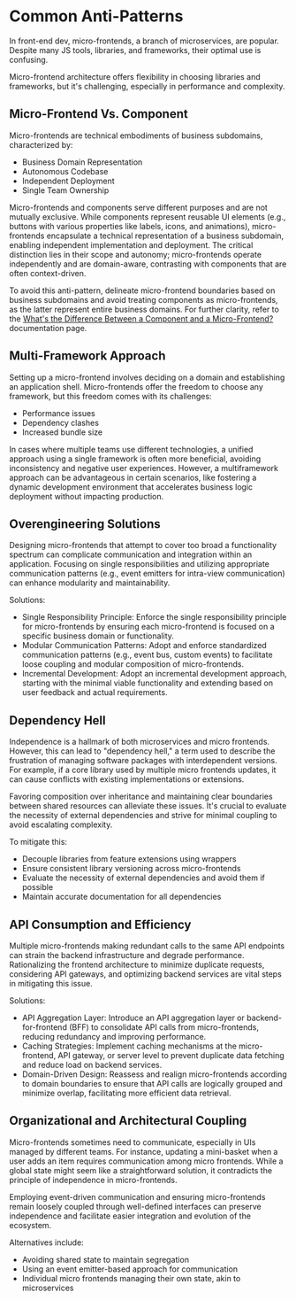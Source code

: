 # Common Anti-Patterns

In front-end dev, micro-frontends, a branch of microservices, are popular. <br/>
Despite many JS tools, libraries, and frameworks, their optimal use is confusing.

Micro-frontend architecture offers flexibility in choosing libraries and frameworks, but it's challenging, especially in performance and complexity.

## Micro-Frontend Vs. Component

Micro-frontends are technical embodiments of business subdomains, characterized by:

- Business Domain Representation
- Autonomous Codebase
- Independent Deployment
- Single Team Ownership

Micro-frontends and components serve different purposes and are not mutually exclusive. While components represent reusable UI elements (e.g., buttons with various properties like labels, icons, and animations), micro-frontends encapsulate a technical representation of a business subdomain, enabling independent implementation and deployment. The critical distinction lies in their scope and autonomy; micro-frontends operate independently and are domain-aware, contrasting with components that are often context-driven.

To avoid this anti-pattern, delineate micro-frontend boundaries based on business subdomains and avoid treating components as micro-frontends, as the latter represent entire business domains. For further clarity, refer to the [What's the Difference Between a Component and a Micro-Frontend?](/practices/concepts/component-vs-mf) documentation page.

## Multi-Framework Approach

Setting up a micro-frontend involves deciding on a domain and establishing an application shell. Micro-frontends offer the freedom to choose any framework, but this freedom comes with its challenges:

- Performance issues
- Dependency clashes
- Increased bundle size

In cases where multiple teams use different technologies, a unified approach using a single framework is often more beneficial, avoiding inconsistency and negative user experiences. However, a multiframework approach can be advantageous in certain scenarios, like fostering a dynamic development environment that accelerates business logic deployment without impacting production.

## Overengineering Solutions

Designing micro-frontends that attempt to cover too broad a functionality spectrum can complicate communication and integration within an application. Focusing on single responsibilities and utilizing appropriate communication patterns (e.g., event emitters for intra-view communication) can enhance modularity and maintainability.

Solutions:

- Single Responsibility Principle: Enforce the single responsibility principle for micro-frontends by ensuring each micro-frontend is focused on a specific business domain or functionality.
- Modular Communication Patterns: Adopt and enforce standardized communication patterns (e.g., event bus, custom events) to facilitate loose coupling and modular composition of micro-frontends.
- Incremental Development: Adopt an incremental development approach, starting with the minimal viable functionality and extending based on user feedback and actual requirements.

## Dependency Hell

Independence is a hallmark of both microservices and micro frontends. However, this can lead to "dependency hell," a term used to describe the frustration of managing software packages with interdependent versions. For example, if a core library used by multiple micro frontends updates, it can cause conflicts with existing implementations or extensions.

Favoring composition over inheritance and maintaining clear boundaries between shared resources can alleviate these issues. It's crucial to evaluate the necessity of external dependencies and strive for minimal coupling to avoid escalating complexity.

To mitigate this:

- Decouple libraries from feature extensions using wrappers
- Ensure consistent library versioning across micro-frontends
- Evaluate the necessity of external dependencies and avoid them if possible
- Maintain accurate documentation for all dependencies

## API Consumption and Efficiency

Multiple micro-frontends making redundant calls to the same API endpoints can strain the backend infrastructure and degrade performance. Rationalizing the frontend architecture to minimize duplicate requests, considering API gateways, and optimizing backend services are vital steps in mitigating this issue.

Solutions:

- API Aggregation Layer: Introduce an API aggregation layer or backend-for-frontend (BFF) to consolidate API calls from micro-frontends, reducing redundancy and improving performance.
- Caching Strategies: Implement caching mechanisms at the micro-frontend, API gateway, or server level to prevent duplicate data fetching and reduce load on backend services.
- Domain-Driven Design: Reassess and realign micro-frontends according to domain boundaries to ensure that API calls are logically grouped and minimize overlap, facilitating more efficient data retrieval.

## Organizational and Architectural Coupling

Micro-frontends sometimes need to communicate, especially in UIs managed by different teams. For instance, updating a mini-basket when a user adds an item requires communication among micro frontends. While a global state might seem like a straightforward solution, it contradicts the principle of independence in micro-frontends.

Employing event-driven communication and ensuring micro-frontends remain loosely coupled through well-defined interfaces can preserve independence and facilitate easier integration and evolution of the ecosystem.

Alternatives include:

- Avoiding shared state to maintain segregation
- Using an event emitter-based approach for communication
- Individual micro frontends managing their own state, akin to microservices
